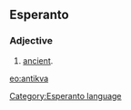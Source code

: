==Esperanto==
===Adjective===
# [[ancient]].

{{Universala Vortaro}}
[[eo:antikva]]
[[Category:Esperanto language]]